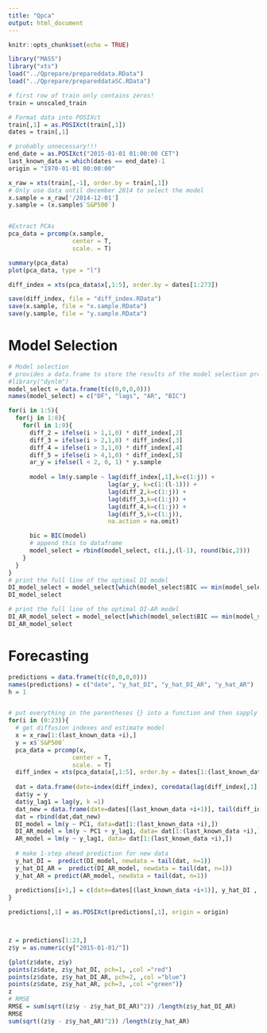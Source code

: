 ```yaml
---
title: "Qpca"
output: html_document
---
```


```r
knitr::opts_chunk$set(echo = TRUE)
```


```r
library("MASS")
library("xts")
load("../Qprepare/prepareddata.RData")
load("../Qprepare/prepareddataSC.RData")

# first row of train only contains zeros!
train = unscaled_train

# Format data into POSIXct 
train[,1] = as.POSIXct(train[,1])
dates = train[,1]

# probably unnecessary!!!
end_date = as.POSIXct("2015-01-01 01:00:00 CET")
last_known_data = which(dates == end_date)-1
origin = "1970-01-01 00:00:00"

x_raw = xts(train[,-1], order.by = train[,1])
# Only use data until december 2014 to select the model
x.sample = x_raw['/2014-12-01']
y.sample = (x.sample$`S&P500`)


#Extract PCAs
pca_data = prcomp(x.sample,
                  center = T,
                  scale. = T)

summary(pca_data)
plot(pca_data, type = "l")

diff_index = xts(pca_data$x[,1:5], order.by = dates[1:273])

save(diff_index, file = "diff_index.RData")
save(x.sample, file = "x.sample.RData")
save(y.sample, file = "y.sample.RData")
```
# Model Selection

```R
# Model selection
# provides a data.frame to store the results of the model selection process
#library("dynlm")
model_select = data.frame(t(c(0,0,0,0)))
names(model_select) = c("DF", "lags", "AR", "BIC")

for(i in 1:5){
  for(j in 1:8){
    for(l in 1:9){
      diff_2 = ifelse(i > 1,1,0) * diff_index[,2] 
      diff_3 = ifelse(i > 2,1,0) * diff_index[,3] 
      diff_4 = ifelse(i > 3,1,0) * diff_index[,4] 
      diff_5 = ifelse(i > 4,1,0) * diff_index[,5]
      ar_y = ifelse(l < 2, 0, 1) * y.sample
     
      model = lm(y.sample ~ lag(diff_index[,1],k=c(1:j)) + 
                            lag(ar_y, k=c(1:(l-1))) +
                            lag(diff_2,k=c(1:j)) +
                            lag(diff_3,k=c(1:j)) +
                            lag(diff_4,k=c(1:j)) +
                            lag(diff_5,k=c(1:j)), 
                            na.action = na.omit)

      bic = BIC(model)
      # append this to dataframe
      model_select = rbind(model_select, c(i,j,(l-1), round(bic,2)))
    }
  }
}
# print the full line of the optimal DI model
DI_model_select = model_select[which(model_select$BIC == min(model_select[model_select$AR == 0,"BIC"])),]
DI_model_select

# print the full line of the optimal DI-AR model
DI_AR_model_select = model_select[which(model_select$BIC == min(model_select[model_select$AR > 0,"BIC"])),]
DI_AR_model_select

```

# Forecasting
```R

predictions = data.frame(t(c(0,0,0,0)))
names(predictions) = c("date", "y_hat_DI", "y_hat_DI_AR", "y_hat_AR")
h = 1


# put everything in the parentheses {} into a function and then sapply (0:23) over the function 
for(i in (0:23)){
  # get diffusion indexes and estimate model
  x = x_raw[1:(last_known_data +i),] 
  y = x$`S&P500`
  pca_data = prcomp(x,
                  center = T,
                  scale. = T)
  diff_index = xts(pca_data$x[,1:5], order.by = dates[1:(last_known_data +i)] )
  
  dat = data.frame(date=index(diff_index), coredata(lag(diff_index[,1], k =1)))
  dat$y = y
  dat$y_lag1 = lag(y, k =1)
  dat_new = data.frame(date=dates[(last_known_data +i+1)], tail(diff_index[,1], n = 1),y=NA, y_lag1=tail(dat$y, n = 1), row.names = last_known_data+i+1)
  dat = rbind(dat,dat_new)
  DI_model = lm(y ~ PC1, data=dat[1:(last_known_data +i),])
  DI_AR_model = lm(y ~ PC1 + y_lag1, data= dat[1:(last_known_data +i),])
  AR_model = lm(y ~ y_lag1, data= dat[1:(last_known_data +i),])
  
  # make 1-step ahead prediction for new data
  y_hat_DI =  predict(DI_model, newdata = tail(dat, n=1))
  y_hat_DI_AR =  predict(DI_AR_model, newdata = tail(dat, n=1))
  y_hat_AR = predict(AR_model, newdata = tail(dat, n=1))
  
  predictions[i+1,] = c(date=dates[(last_known_data +i+1)], y_hat_DI , y_hat_DI_AR, y_hat_AR)
}

predictions[,1] = as.POSIXct(predictions[,1], origin = origin)



z = predictions[1:23,]
z$y = as.numeric(y["2015-01-01/"])

{plot(z$date, z$y)
points(z$date, z$y_hat_DI, pch=1, ,col ="red")
points(z$date, z$y_hat_DI_AR, pch=2, ,col ="blue")
points(z$date, z$y_hat_AR, pch=3, ,col ="green")}
z
# RMSE
RMSE = sum(sqrt((z$y - z$y_hat_DI_AR)^2)) /length(z$y_hat_DI_AR)
RMSE
sum(sqrt((z$y - z$y_hat_AR)^2)) /length(z$y_hat_AR)

```